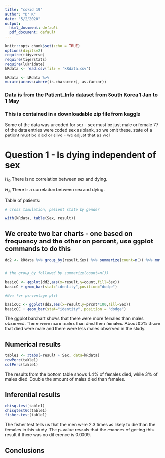 ```yaml
---
title: "covid 19"
author: "Dr K"
date: "5/2/2020"
output:
  html_document: default
  pdf_document: default
---
```


```r
knitr::opts_chunk$set(echo = TRUE)
options(digits=2)
require(tidyverse)
require(tigerstats)
require(lubridate)
kRdata <- read.csv(file = 'kRdata.csv')
```

```r
kRdata <- kRdata %>%
mutate(across(where(is.character), as.factor))
```

### Data is from the Patient_Info dataset from South Korea 1 Jan to 1 May 
### This is contained in a downloadable zip file from kaggle

Some of the data was uncoded for sex - sex must be just male or female
77 of the data entries were coded sex  as blank, so we omit these.
state of a patient must be died or alive - we adjust that as well   
  
# Question 1 - Is dying independent of sex

$H_0$ There is no correlation between sex and dying.

$H_A$ There is a correlation between sex and dying.


Table of patients:
```r

# cross tabulation, patient state by gender

with(kRdata, table(Sex, result))

```



## We create two bar charts - one based on frequency and the other on percent, use ggplot commands to do this

  
```r
dd2 <- kRdata %>% group_by(result,Sex) %>% summarize(count=n()) %>% mutate(prcnt=count/sum(count))


# the group_by followed by summarize(count=n())

basicC <- ggplot(dd2,aes(x=result,y=count,fill=Sex))
basicC + geom_bar(stat="identity",position="dodge")

#Now for percentage plot

basicCC <- ggplot(dd2,aes(x=result,y=prcnt*100,fill=Sex)) 
basicCC + geom_bar(stat="identity", position = "dodge")
```


The ggplot barchart shows that there were more females than males observed. There were more males than died then females. About 65% those that died were male and there were less males observed in the study.

  
## Numerical results


```r
table1 <- xtabs(~result + Sex, data=kRdata)
rowPerc(table1)
colPerc(table1)
```

The results from the bottom table shows 1.4% of females died, while 3% of males died. Double the amount of males died than females.

## Inferential results 

```r
chisq.test(table1)
chisqtestGC(table1)
fisher.test(table1)
```

The fisher test tells us that the men were 2.3 times as likely to die than the females in this study. The p-value reveals that the chances of getting this result if there was no difference is 0.0009.

## Conclusions


